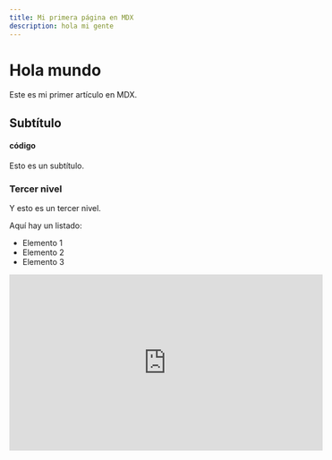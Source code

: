 ```yaml
---
title: Mi primera página en MDX
description: hola mi gente
---
```


# Hola mundo

Este es mi primer artículo en MDX.

## Subtítulo

#### código

Esto es un subtítulo.

### Tercer nivel

Y esto es un tercer nivel.

Aquí hay un listado:

- Elemento 1
- Elemento 2
- Elemento 3

<iframe
  width="560"
  height="315"
  src="https://www.youtube.com/embed/YC6LqIYVHxI?si=hdfEf_C7d6EpSvF2"
  title="YouTube video player"
  frameborder="0"
  allow="accelerometer; autoplay; clipboard-write; encrypted-media; gyroscope; picture-in-picture; web-share"
  allowfullscreen
></iframe>
